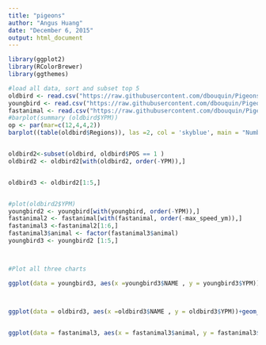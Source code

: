 ```yaml
---
title: "pigeons"
author: "Angus Huang"
date: "December 6, 2015"
output: html_document
---
```


```r
library(ggplot2)
library(RColorBrewer)
library(ggthemes)

#load all data, sort and subset top 5
oldbird <- read.csv("https://raw.githubusercontent.com/dbouquin/Pigeons/master/OldBirds.csv")
youngbird <- read.csv("https://raw.githubusercontent.com/dbouquin/Pigeons/master/American_Racing_Pigeon_Union_Young_Bird_Data.csv")
fastanimal <- read.csv("https://raw.githubusercontent.com/dbouquin/Pigeons/master/fast_animals.csv")
#barplot(summary (oldbird$YPM))
op <- par(mar=c(12,4,4,2))
barplot((table(oldbird$Regions)), las =2, col = 'skyblue', main = "Number of Pigeons by Regions")


oldbird2<-subset(oldbird, oldbird$POS == 1 )
oldbird2 <- oldbird2[with(oldbird2, order(-YPM)),]


oldbird3 <- oldbird2[1:5,]


#plot(oldbird2$YPM)
youngbird2 <- youngbird[with(youngbird, order(-YPM)),]
fastanimal2 <- fastanimal[with(fastanimal, order(-max_speed_ym)),]
fastanimal3 <-fastanimal2[1:6,]
fastanimal3$animal <- factor(fastanimal3$animal)
youngbird3 <- youngbird2 [1:5,]



#Plot all three charts

ggplot(data = youngbird3, aes(x =youngbird3$NAME , y = youngbird3$YPM))+geom_point(aes(color=YPM, size =4))+scale_fill_brewer(palette = "Accent") +geom_text(aes(label = round(YPM)), hjust = -0.5, vjust = -0.5, size = 3)+ylab("Speed in Yard / Minutes") +xlab ("Owners ") + theme(axis.text.x  = element_text(angle=15, vjust=.6, hjust=.6,  size = 14))+ggtitle("FASTEST YOUNG PIGEONS")+expand_limits(y = 1580) + scale_y_continuous(expand = c(0,5)) 



ggplot(data = oldbird3, aes(x =oldbird3$NAME , y = oldbird3$YPM))+geom_point(aes(color=YPM, size =4))+scale_fill_brewer(palette = "Accent") +geom_text(aes(label = round(YPM)), hjust = 0.5, vjust = -0.5, size = 3)+ylab("Speed in Yard / Minutes") +xlab ("Owners") + theme(axis.text.x  = element_text(angle=15, vjust=.6, hjust=.6,  size = 14))+ggtitle("FASTEST OLD PIGEONS")


ggplot(data = fastanimal3, aes(x = fastanimal3$animal, y = fastanimal3$max_speed_ym))+geom_point()+scale_fill_brewer(palette = "Accent")+geom_text(aes(label = round( max_speed_ym)), hjust = 0.5, vjust = -0.5, size = 3) +ylab("Speed in Yard / Minutes") + xlab (" ") + theme(axis.text.x  = element_text(angle=90, vjust=0.8, hjust=.8,  size = 14)) +ggtitle("FASTEST ANIMALS' SPEED")+geom_point(aes(color=animal, size =4))+expand_limits(y = 2000) + scale_y_continuous(expand = c(0,2000)) 


```

